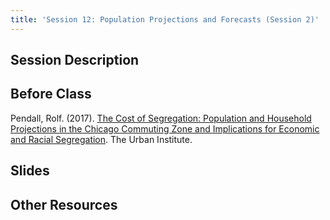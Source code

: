 ```yaml
---
title: 'Session 12: Population Projections and Forecasts (Session 2)'
---
```


## Session Description

## Before Class

Pendall, Rolf. (2017). [The Cost of Segregation: Population and Household Projections in the Chicago Commuting Zone and Implications for Economic and Racial Segregation](https://uofi.box.com/s/wtkwe2wyiianeex2d7po2ex2f3vjxig6). The Urban Institute.

## Slides

## Other Resources
